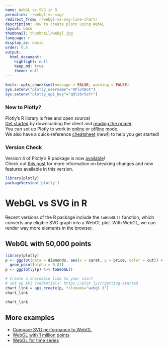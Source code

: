 ```yaml
---
name: WebGL vs SVG in R
permalink: r/webgl-vs-svg/
redirect_from: r/webgl-vs-svg-line-chart/
description: How to create plots using WebGL
layout: base
thumbnail: thumbnail/webgl.jpg
language: r
display_as: basic
order: 0.5
output:
  html_document:
    highlight: null
    keep_md: true
    theme: null
---
```


```r
knitr::opts_chunk$set(message = FALSE, warning = FALSE)
Sys.setenv("plotly_username"="RPlotBot")
Sys.setenv("plotly_api_key"="q0lz6r5efr")
```

### New to Plotly?

Plotly's R library is free and open source!<br>
[Get started](https://plot.ly/r/getting-started/) by downloading the client and [reading the primer](https://plot.ly/r/getting-started/).<br>
You can set up Plotly to work in [online](https://plot.ly/r/getting-started/#hosting-graphs-in-your-online-plotly-account) or [offline](https://plot.ly/r/offline/) mode.<br>
We also have a quick-reference [cheatsheet](https://images.plot.ly/plotly-documentation/images/r_cheat_sheet.pdf) (new!) to help you get started!

### Version Check

Version 4 of Plotly's R package is now [available](https://plot.ly/r/getting-started/#installation)!<br>
Check out [this post](http://moderndata.plot.ly/upgrading-to-plotly-4-0-and-above/) for more information on breaking changes and new features available in this version.

```r
library(plotly)
packageVersion('plotly')
```

# WebGL vs SVG in R

Recent versions of the R package include the `toWebGL()` function, which converts any eligible SVG graph into a WebGL plot. With WebGL, we can render way more elements in the browser.

## WebGL with 50,000 points

```r
library(plotly)
p <- ggplot(data = diamonds, aes(x = carat, y = price, color = cut)) +
  geom_point(alpha = 0.01)
p <- ggplotly(p) %>% toWebGL()

# Create a shareable link to your chart
# Set up API credentials: https://plot.ly/r/getting-started
chart_link = api_create(p, filename="webgl-1")
chart_link
```

```r
chart_link
```

## More examples

* [Compare SVG performance to WebGL](https://plot.ly/r/webgl-vs-svg/)
* [WebGL with 1 million points](https://plot.ly/r/webgl-vs-svg-million-points/)
* [WebGL for time series](https://plot.ly/r/webgl-vs-svg-time-series/)
